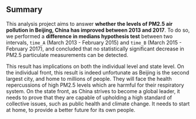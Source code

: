 ## Summary

\label{sec:summary}

This analysis project aims to answer **whether the levels of PM2.5 air pollution in Beijing, China has improved between 2013 and 2017**. To do so, we performed a **difference in medians hypothesis test** between two intervals, `time_A` (March 2013 - February 2015) and `time_B` (March 2015 - February 2017), and concluded that no statistically significant decrease in PM2.5 particulate measurements can be detected.

This result has implications on both the individual level and state level. On the individual front, this result is indeed unfortunate as Beijing is the second largest city, and home to millions of people. They will face the health repercussions of high PM2.5 levels which are harmful for their respiratory system. On the state front, as China strives to become a global leader, it needs to prove that they are capable of upholding a high standard of collective issues, such as public health and climate change. It needs to start at home, to provide a better future for its own people.
